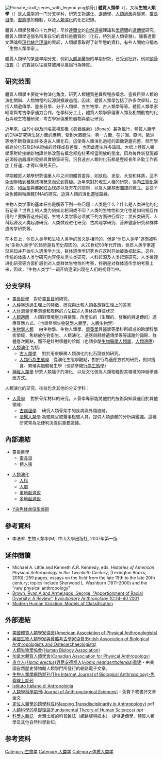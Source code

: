 {{Anthropology sidebar}}
[[File:Primate_skull_series_with_legend.png|right]]頭骨]]
'''體質人類學'''（{{lang-en|physical anthropology}}），又稱'''生物人類學'''（{{lang-en|biological anthropology}}）是[[人类学|人类学]]的一门分支学科，研究生物[[演化|演化]]、[[遺傳學|遺傳學]]、[[人類|人類]][[適應|適應]]與變異、[[靈長目學|靈長目學]]、[[形态学_(生物学)|型態學]]的機制，以及[[人類演化|人類演化]]的化石記錄。

體質人類學發展自十九世紀，早於[[達爾文|達爾文]]的[[自然選擇|自然選擇]]理論和[[孟德爾|孟德爾]]的[[遺傳學|遺傳學]]研究。體質人類學這個名稱來自它的資料是體質的（化石，特別是人類骨骼）。隨著達爾文理論與[[現代綜合理論|現代綜合理論]]的興起，人類學家取得了新型態的資料，有些人開始自稱為「生物人類學家」。

體質人類學的某些早期分支，例如[[人體測量學|人體測量學]]的早期研究，已受到批評。例如[[頭骨指數|頭骨指數]]（{{lang-en|cephalic index}}）的數據以往經常被用以推論行為特質。

== 研究范围 ==

體質人類學主要從生物演化角度，研究人類體質差異與種族概念、靈長目與人類的演化關聯、人類物種的起源與擴散過程。因此，體質人類學包括了許多次學科，包括人類遺傳學、靈長目學、分子人類學、古生物學、古人類學等等。體質人類學家經常與考古學家通力合作，在學科分工上，體質人類學家偏重人類及相關動物的化石與現生物種研究，考古學家偏重於器物與遺址研究。

近年來，由於小說及同名電視影集《[[识骨寻踪|尋骨線索]]》（''Bones''）甚為風行，體質人類學的DNA研究與法醫方面的應用，受到大眾關注。另一方面，在非洲、亞洲、歐洲等地不斷發掘出許多遠古人類化石，這使得人類演化過程的圖像更趨完整，然而學者對於化石及DNA證據的詮釋或有差異，也因此產生許多論辯。大抵上體質人類學家對於接納新物證並修改舊有概念都抱持著相當開放的態度，因為每件新發現都必須經過嚴謹的發掘與實驗室研究，況且遠古人類的化石都是歷經長年辛勤工作再加上好運，才得以重見天日。

早期體質人類學研究偏重人种之间的體質差异，如肤色、发型、头型和体质，這不免因聯結到種族歧視概念而受到質疑。近年來對於現生人種的研究，偏向[[生物化学|生物化学]]方面，如[[血型|血型]]與鐮狀紅血球症以及天花的關聯，以及人類基因圖譜的建立。並從Ｙ染色體與粒腺體DNA的研究，追溯人類的演化遷徙路線。

生物人类学家的基本任务是解答下列一些问题：人类是什么？什么是人类进化的化石记录？世界上的人类为何如此相同或不同？人类的生物性和文化性是如何相互作用的？要解答这些问题，生物人类学家必须就下列方面进行探讨：灵长类研究、人科起源及人类起源研究、人类微观进化研究、古病理学研究、营养健康研究和群体遗传学研究等。

在本质上，体质人类学和生物人类学的含义是相同的，但是“体质人类学”逐渐被称为“生物人类学”的趋势是有历史原因的。从20世纪50年代开始，体质人类学家逐渐熟知并开始引入遗传学方法，群体遗传学研究也在这时开始被重视起来。这样，传统的体质人类学研究内容便从灵长类研究、人科起源及人类起源研究、人类微观进化研究等方面扩展到对人类群体生物性的考察，特别是对群体遗传学的考察上来，因此，“生物人类学”一词开始逐渐出现在人们的视野当中。

== 分支学科 ==
* [[靈長目學|靈長目學]]　對於[[靈長目|靈長目]]的研究。 
* [[人种学|人种学]]透過生理上的特徵，研究與比較人類各族群生理上的差異
* [[人体测量学|人体测量学]]用测量和观察的方法描述人类体质特征状况
* [[人類適應|人類適應]]　人類對環境壓力與變異，所產生的（生理的、發展的與遺傳的）適應反應方式。（也請參閱[[生物醫學人類學|生物醫學人類學]]，[[人類生物學|人類生物學]]）
* [[生物學人類|生物學人類]]　 由生物學、生物人類學、[[營養學|營養學]]與醫學等學科所組成的跨學科學術領域，焦點放在對衛生、人類演化、適應與群體遺傳學等等議題的國際、群體層次觀點，而不是針對個體的診斷（也請參閱[[生物醫學人類學|生物醫學人類學]]，[[人類適應|人類適應]]）
* [[人類演化|人類演化]] 包括:
** [[古人類學|古人類學]]　 對於用來解釋人類演化的化石證據的研究。
** [[人類行為生態學|人類行為生態學]]　從演化生態學觀點，對於行為適應方式的研究，例如搜食、繁殖與個體發生學（也請參閱[[行為生態學|行為生態學]]）
* [[神經人類學|神經人類學]] 研究人類腦子的演化，以及文化做為人類物種對其環境的神經學適應方式。

人類演化的研究，往往包含其他的分支学科：
* [[人骨學|人骨學]]　 對於骨架材料的研究。人骨學專家能將他們的技術與知識運用於其他領域:
** [[古病理學|古病理學]]　 研究人類骨架中的疾病與外傷痕跡。
** [[法醫人類學|法醫人類學]] 為驗屍官或醫事檢驗人員，提供人類遺骸的分析與鑑識。這種研究常為法律判決提供重要證據。

== 內部連結 ==
* 靈長目學
** [[靈長目|靈長目]]
** [[類人猿|類人猿]]

* [[人類演化|人類演化]]
** [[人科|人科]]
** [[人屬|人屬]]
** [[單地起源說|單地起源說]]
** [[多地起源說|多地起源說]]

* [[Y染色体单倍型类群|Y染色体单倍型类群]]

== 參考資料 ==
{{refbegin}}
* 李法軍. 生物人類學[M]. 中山大學出版社, 2007年第一版.
{{refend}}

==延伸閱讀==

{{refbegin}}
* Michael A. Little and Kenneth A.R. Kennedy, eds. ''Histories of American Physical Anthropology in the Twentieth Century'', (Lexington Books; 2010); 259 pages; essays on the field from the late 19th to the late 20th century; topics include Sherwood L. Washburn (1911–2000) and the "new physical anthropology"
* [https://web.archive.org/web/20041109031049/http://www.stanford.edu/class/ihum62/pdf/brown_armelagos2001.pdf Brown, Ryan A and Armelagos, George, "Apportionment of Racial Diversity: A Review", ''Evolutionary Anthropology'' 10:34–40 2001]
* [https://web.archive.org/web/20130106212400/http://anthro.palomar.edu/vary/vary_2.htm Modern Human Variation: Models of Classification]
{{refend}}

== 外部連結 ==
* [http://www.physanth.org/ 美國體質人類學家協會(American Association of Physical Anthropologists)]{{Wayback|url=http://www.physanth.org/ |date=20081020153531 }}
* [http://www.babao.org.uk/ 英國生物人類學家與骨骼考古學家協會(British Association of Biological Anthropologists and Osteoarchaeologists)]{{Wayback|url=http://www.babao.org.uk/ |date=20081226102958 }}
* [http://www.humbio.org/ 人類生物學協會(Human Biology Association)]{{Wayback|url=http://www.humbio.org/ |date=20080828055021 }}
* [http://www.utsc.utoronto.ca/~chan/capa/ 加拿大體質人類學會(Canadian Association for Physical Anthropology)]{{Wayback|url=http://www.utsc.utoronto.ca/~chan/capa/ |date=20081024015154 }}
* [https://web.archive.org/web/20060926070422/http://anthro.amnh.org/anthropology/research/recon_wiki.htm 直立人(''Homo erectus'')與尼安德塔人(''Homo neanderthalensis'')重建] - 由美國自然歷史博物館人類學門所發行的網路電子文章。
* [https://web.archive.org/web/20130915103051/http://ispub.com/ostia/index.php?xmlFilePath=journals%2Fijba%2Fcurrent.xml 生物人類學網路期刊(The Internet Journal of Biological Anthropology)-免費線上期刊]
* [http://www.isita-org.com/isita/index.htm Istituto Italiano di Antropologia]{{Wayback|url=http://www.isita-org.com/isita/index.htm |date=20081016085758 }}
* [http://www.isita-org.com/jass/ 人類學科學期刊(Journal of Anthropological Sciences)]{{Wayback|url=http://www.isita-org.com/jass/ |date=20081016085822 }} - 免費下載書評文章全文
* [http://homepage.uibk.ac.at/~c720126/humanethologie/ws/medicus/block1/MappingISBN1-59454-212-0.pdf 定位人類學的跨學科性(Mapping Transdisciplinarity in Anthropology)]{{Wayback|url=http://homepage.uibk.ac.at/~c720126/humanethologie/ws/medicus/block1/MappingISBN1-59454-212-0.pdf |date=20081216211538 }} pdf
* [http://homepage.uibk.ac.at/~c720126/humanethologie/ws/medicus/block1/TheoryHumanSci.ppt 人類科學的基礎理論(Fundamental Theory of Human Sciences)]{{Wayback|url=http://homepage.uibk.ac.at/~c720126/humanethologie/ws/medicus/block1/TheoryHumanSci.ppt |date=20081216211522 }} ppt
* [https://web.archive.org/web/20081024060052/http://sa.ylib.com/ 科學人雜誌]　台灣出版的科普雜誌（網路版與紙本），提供遺傳學、體質人類學及其他自然科學新知。
==参考资料==
{{reflist}}
<!--Categories-->
{{考古學}}
[[Category:生物学|Category:生物学]]
[[Category:人类学|Category:人类学]]
[[Category:体质人类学|Category:体质人类学]]